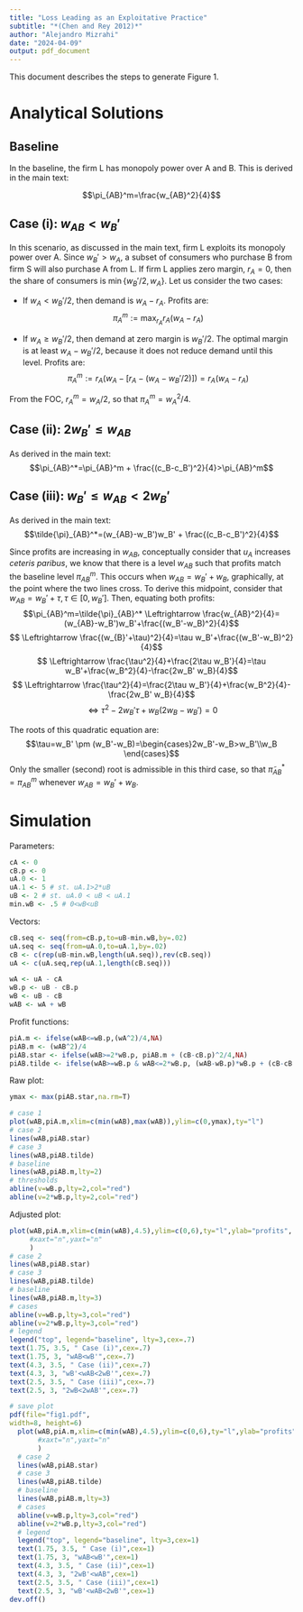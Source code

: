 ```yaml
---
title: "Loss Leading as an Exploitative Practice"
subtitle: "*(Chen and Rey 2012)*"
author: "Alejandro Mizrahi"
date: "2024-04-09"
output: pdf_document
---
```


This document describes the steps to generate Figure 1.

# Analytical Solutions 

## Baseline

In the baseline, the firm L has monopoly power over A and B. This is derived in the main text:

$$\pi_{AB}^m=\frac{w_{AB}^2}{4}$$

## Case (i): $w_{AB}<w_B'$

In this scenario, as discussed in the main text, firm L exploits its monopoly power over A. Since $w_B'>w_A$, a subset of consumers who purchase B from firm S will also purchase A from L. If firm L applies zero margin, $r_A=0$, then the share of consumers is $\min\{ w_B'/2, w_A\}$. Let us consider the two cases:

- If $w_A<w_B'/2$, then demand is $w_A-r_A$. Profits are:
$$\pi_A^m:=\max_{r_A}r_A(w_A-r_A)$$

- If $w_A\geq w_B'/2$, then demand at zero margin is $w_B'/2$. The optimal margin is at least $w_A-w_B'/2$, because it does not reduce demand until this level. Profits are:
$$\pi_A^m:=r_A(w_A-[r_A-(w_A-w_B'/2)])=r_A(w_A-r_A)$$

From the FOC, $r_A^m=w_A/2$, so that $\pi_A^m=w_A^2/4$.

## Case (ii): $2w_B' \leq w_{AB}$

As derived in the main text:
$$\pi_{AB}^*=\pi_{AB}^m + \frac{(c_B-c_B')^2}{4}>\pi_{AB}^m$$

## Case (iii): $w_B'\leq w_{AB}<2w_B'$

As derived in the main text:
$$\tilde{\pi}_{AB}^*=(w_{AB}-w_B')w_B' + \frac{(c_B-c_B')^2}{4}$$

Since profits are increasing in $w_{AB}$, conceptually consider that $u_A$ increases *ceteris paribus*, we know that there is a level $w_{AB}$ such that profits match the baseline level $\pi_{AB}^m$. This occurs when $w_{AB}=w_B'+w_B$, graphically, at the point where the two lines cross. To derive this midpoint, consider that $w_{AB}=w_B'+\tau, \tau \in [0,w_B']$. Then, equating both profits:
$$\pi_{AB}^m=\tilde{\pi}_{AB}^* \Leftrightarrow \frac{w_{AB}^2}{4}=(w_{AB}-w_B')w_B'+\frac{(w_B'-w_B)^2}{4}$$
$$ \Leftrightarrow \frac{(w_{B}'+\tau)^2}{4}=\tau w_B'+\frac{(w_B'-w_B)^2}{4}$$
$$ \Leftrightarrow  \frac{\tau^2}{4}+\frac{2\tau w_B'}{4}=\tau w_B'+\frac{w_B^2}{4}-\frac{2w_B' w_B}{4}$$
$$  \Leftrightarrow \frac{\tau^2}{4}=\frac{2\tau w_B'}{4}+\frac{w_B^2}{4}-\frac{2w_B' w_B}{4}$$
$$ \Leftrightarrow \tau^2-2w_B'\tau+w_B(2w_B-w_B')=0$$

The roots of this quadratic equation are:
$$\tau=w_B' \pm (w_B'-w_B)=\begin{cases}2w_B'-w_B>w_B'\\w_B \end{cases}$$
Only the smaller (second) root is admissible in this third case, so that $\tilde{\pi}_{AB}^*=\pi_{AB}^m$ whenever $w_{AB}=w_B'+w_B$.

# Simulation

Parameters:

```r
cA <- 0 
cB.p <- 0 
uA.0 <- 1 
uA.1 <- 5 # st. uA.1>2*uB
uB <- 2 # st. uA.0 < uB < uA.1
min.wB <- .5 # 0<wB<uB
```

Vectors:

```r
cB.seq <- seq(from=cB.p,to=uB-min.wB,by=.02)
uA.seq <- seq(from=uA.0,to=uA.1,by=.02)
cB <- c(rep(uB-min.wB,length(uA.seq)),rev(cB.seq))
uA <- c(uA.seq,rep(uA.1,length(cB.seq)))

wA <- uA - cA
wB.p <- uB - cB.p
wB <- uB - cB
wAB <- wA + wB
```

Profit functions:

```r
piA.m <- ifelse(wAB<=wB.p,(wA^2)/4,NA)
piAB.m <- (wAB^2)/4
piAB.star <- ifelse(wAB>=2*wB.p, piAB.m + (cB-cB.p)^2/4,NA)
piAB.tilde <- ifelse(wAB>=wB.p & wAB<=2*wB.p, (wAB-wB.p)*wB.p + (cB-cB.p)^2/4,NA)
```

Raw plot:

```r
ymax <- max(piAB.star,na.rm=T)

# case 1
plot(wAB,piA.m,xlim=c(min(wAB),max(wAB)),ylim=c(0,ymax),ty="l")
# case 2
lines(wAB,piAB.star)
# case 3
lines(wAB,piAB.tilde)
# baseline
lines(wAB,piAB.m,lty=2)
# thresholds
abline(v=wB.p,lty=2,col="red")
abline(v=2*wB.p,lty=2,col="red")
```

Adjusted plot:

```r
plot(wAB,piA.m,xlim=c(min(wAB),4.5),ylim=c(0,6),ty="l",ylab="profits",
     #xaxt="n",yaxt="n"
     )
# case 2
lines(wAB,piAB.star)
# case 3
lines(wAB,piAB.tilde)
# baseline
lines(wAB,piAB.m,lty=3)
# cases
abline(v=wB.p,lty=3,col="red")
abline(v=2*wB.p,lty=3,col="red")
# legend
legend("top", legend="baseline", lty=3,cex=.7)
text(1.75, 3.5, " Case (i)",cex=.7)
text(1.75, 3, "wAB<wB'",cex=.7)
text(4.3, 3.5, " Case (ii)",cex=.7)
text(4.3, 3, "wB'<wAB<2wB'",cex=.7)
text(2.5, 3.5, " Case (iii)",cex=.7)
text(2.5, 3, "2wB<2wAB'",cex=.7)
```

```r
# save plot
pdf(file="fig1.pdf",
width=8, height=6)
  plot(wAB,piA.m,xlim=c(min(wAB),4.5),ylim=c(0,6),ty="l",ylab="profits",
       #xaxt="n",yaxt="n"
       )
  # case 2
  lines(wAB,piAB.star)
  # case 3
  lines(wAB,piAB.tilde)
  # baseline
  lines(wAB,piAB.m,lty=3)
  # cases
  abline(v=wB.p,lty=3,col="red")
  abline(v=2*wB.p,lty=3,col="red")
  # legend
  legend("top", legend="baseline", lty=3,cex=1)
  text(1.75, 3.5, " Case (i)",cex=1)
  text(1.75, 3, "wAB<wB'",cex=1)
  text(4.3, 3.5, " Case (ii)",cex=1)
  text(4.3, 3, "2wB'<wAB",cex=1)
  text(2.5, 3.5, " Case (iii)",cex=1)
  text(2.5, 3, "wB'<wAB<2wB'",cex=1)
dev.off()
```